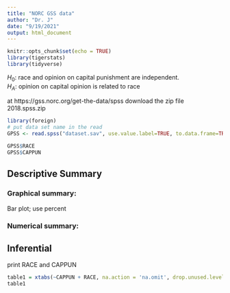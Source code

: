 ```yaml
---
title: "NORC GSS data"
author: "Dr. J"
date: "9/19/2021"
output: html_document
---
```


```r
knitr::opts_chunk$set(echo = TRUE)
library(tigerstats)
library(tidyverse)
```

<!-- The research question: is whether one favors capital punishment or not independent of race? -->

$H_0$: race and opinion on capital punishment are independent.  
$H_A$: opinion on capital opinion is related to race


<!--  Download the data from NORC -->
at https://gss.norc.org/get-the-data/spss download the zip file 2018.spss.zip

<!-- Upload the zip file; it comes in as a .sav file -->


```r
library(foreign)
# put data set name in the read
GPSS <- read.spss("dataset.sav", use.value.label=TRUE, to.data.frame=TRUE)
```


```r
GPSS$RACE
GPSS$CAPPUN
```

<!--Both variables are categorical; load the appropriate helper file.  Notice that there are <NA> entries; remove these -->

## Descriptive Summary

### Graphical summary: 
  
Bar plot; use percent

### Numerical summary:


## Inferential

 print RACE and CAPPUN


```r
table1 = xtabs(~CAPPUN + RACE, na.action = 'na.omit', drop.unused.levels=T, data=GPSS)
table1
```

